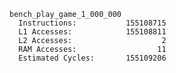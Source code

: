 ```
bench_play_game_1_000_000
  Instructions:           155108715
  L1 Accesses:            155108811
  L2 Accesses:                    2
  RAM Accesses:                  11
  Estimated Cycles:       155109206
```
